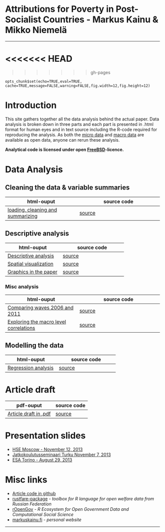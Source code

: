 # Attributions for Poverty in Post-Socialist Countries - Markus Kainu & Mikko Niemelä

****

<<<<<<< HEAD
=======

>>>>>>> gh-pages
```roptsattrib
opts_chunk$set(echo=TRUE,eval=TRUE, cache=TRUE,message=FALSE,warning=FALSE,fig.width=12,fig.height=12)
```


# Introduction

This site gathers together all the data analysis behind the actual paper. Data analysis is broken down in three parts and each part is presented in .html format for human eyes and in text source including the R-code required for reproducing the analysis. As both the [micro data](http://www.ebrd.com/pages/research/publications/special/transitionII.shtml) and [macro data](http://www.qog.pol.gu.se/data/) are available as open data, anyone can rerun these analysis.

**Analytical code is licensed under open [FreeBSD](http://en.wikipedia.org/wiki/BSD_licenses#2-clause_license_.28.22Simplified_BSD_License.22_or_.22FreeBSD_License.22.29)-licence.**


# Data Analysis

## Cleaning the data & variable summaries

| html-ouput | source code |
| ------------ | -------------- |
| [loading, cleaning and summarizing](loadClean.html) | [source](loadClean.Rmd) |


## Descriptive analysis


| html-ouput | source code |
| ------------ | -------------- |
| [Descriptive analysis](descriptive_analysis.html) | [source](descriptive_analysis.Rmd) |
| [Spatial visualization](mapPlots.html) | [source](mapPlots.Rmd) |
| [Graphics in the paper](finalPlots.html) | [source](finalPlots.Rmd) |

### Misc analysis

| html-ouput | source code |
| ------------ | -------------- |
| [Comparing waves 2006 and 2011](compareWaves.html) | [source](compareWaves.Rmd) |
| [Exploring the macro level correlations](correlations.html) | [source](correlations.md) |



## Modelling the data

| html-ouput | source code |
| ------------ | -------------- |
| [Regression analysis](regressionModelling.html) | [source](regressionModelling.Rmd) |



# Article draft


| pdf-ouput | source code |
| ------------ | -------------- |
| [Article draft in .pdf](article2013.pdf) | [source](article2013.Rmd) |


# Presentation slides

- [HSE Moscow - November 12, 2013](moscow2013/lcsr20131112.html)
- [Jatkokoulutusseminaari Turku November 7, 2013](turku2013/slidesTkuJatko20131107.html)
- [ESA Torino - August 29, 2013](torino2013/TorinoSlides2013_final.html)

# Misc links

- [Article code in github](https://github.com/muuankarski/attributions)
- [rustfare-package](http://markuskainu.fi/rustfare/) *- toolbox for R language for open welfare data from Russian Federation*
- [rOpenGov](http://ropengov.github.io/) *-  R Ecosystem for Open Government Data and Computational Social Science*
- [markuskainu.fi](http://markuskainu.fi) *- personal website*

-----

